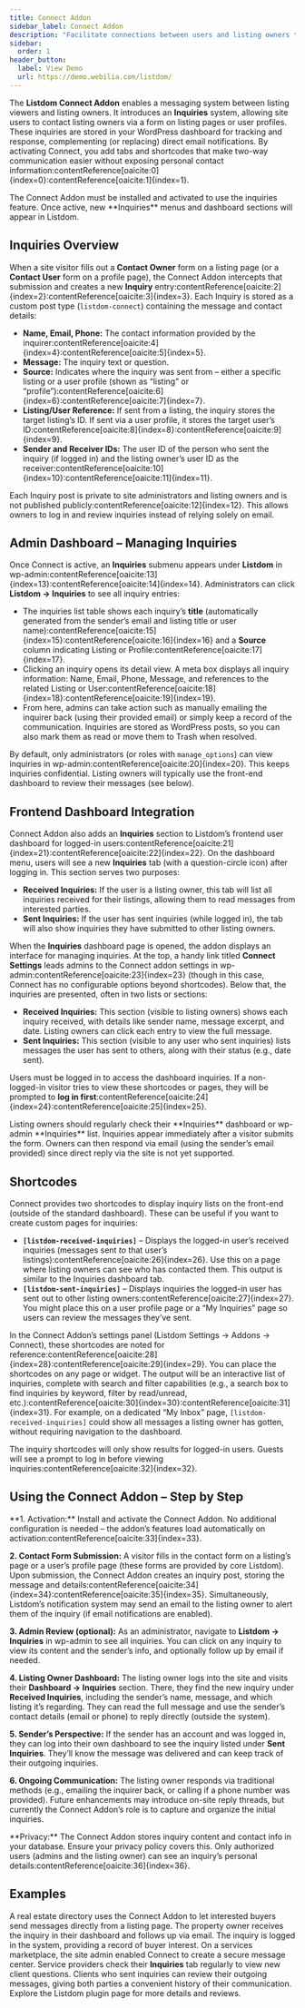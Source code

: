 ```yaml
---
title: Connect Addon
sidebar_label: Connect Addon
description: "Facilitate connections between users and listing owners through inquiries and direct communication tools."
sidebar:
  order: 1
header_button:
  label: View Demo
  url: https://demo.webilia.com/listdom/
---
```



<HeaderButton />

The **Listdom Connect Addon** enables a messaging system between listing viewers and listing owners. It introduces an **Inquiries** system, allowing site users to contact listing owners via a form on listing pages or user profiles. These inquiries are stored in your WordPress dashboard for tracking and response, complementing (or replacing) direct email notifications. By activating Connect, you add tabs and shortcodes that make two-way communication easier without exposing personal contact information:contentReference[oaicite:0]{index=0}:contentReference[oaicite:1]{index=1}.

<Aside type="note">
The Connect Addon must be installed and activated to use the inquiries feature. Once active, new **Inquiries** menus and dashboard sections will appear in Listdom.
</Aside>

## Inquiries Overview

When a site visitor fills out a **Contact Owner** form on a listing page (or a **Contact User** form on a profile page), the Connect Addon intercepts that submission and creates a new **Inquiry** entry:contentReference[oaicite:2]{index=2}:contentReference[oaicite:3]{index=3}. Each Inquiry is stored as a custom post type (`listdom-connect`) containing the message and contact details:

- **Name, Email, Phone:** The contact information provided by the inquirer:contentReference[oaicite:4]{index=4}:contentReference[oaicite:5]{index=5}.
- **Message:** The inquiry text or question.
- **Source:** Indicates where the inquiry was sent from – either a specific listing or a user profile (shown as “listing” or “profile”):contentReference[oaicite:6]{index=6}:contentReference[oaicite:7]{index=7}.
- **Listing/User Reference:** If sent from a listing, the inquiry stores the target listing’s ID. If sent via a user profile, it stores the target user’s ID:contentReference[oaicite:8]{index=8}:contentReference[oaicite:9]{index=9}.
- **Sender and Receiver IDs:** The user ID of the person who sent the inquiry (if logged in) and the listing owner’s user ID as the receiver:contentReference[oaicite:10]{index=10}:contentReference[oaicite:11]{index=11}.

Each Inquiry post is private to site administrators and listing owners and is not published publicly:contentReference[oaicite:12]{index=12}. This allows owners to log in and review inquiries instead of relying solely on email.

## Admin Dashboard – Managing Inquiries

Once Connect is active, an **Inquiries** submenu appears under **Listdom** in wp-admin:contentReference[oaicite:13]{index=13}:contentReference[oaicite:14]{index=14}. Administrators can click **Listdom → Inquiries** to see all inquiry entries:

- The inquiries list table shows each inquiry’s **title** (automatically generated from the sender’s email and listing title or user name):contentReference[oaicite:15]{index=15}:contentReference[oaicite:16]{index=16} and a **Source** column indicating Listing or Profile:contentReference[oaicite:17]{index=17}.
- Clicking an inquiry opens its detail view. A meta box displays all inquiry information: Name, Email, Phone, Message, and references to the related Listing or User:contentReference[oaicite:18]{index=18}:contentReference[oaicite:19]{index=19}.
- From here, admins can take action such as manually emailing the inquirer back (using their provided email) or simply keep a record of the communication. Inquiries are stored as WordPress posts, so you can also mark them as read or move them to Trash when resolved.

By default, only administrators (or roles with `manage_options`) can view inquiries in wp-admin:contentReference[oaicite:20]{index=20}. This keeps inquiries confidential. Listing owners will typically use the front-end dashboard to review their messages (see below).

## Frontend Dashboard Integration

Connect Addon also adds an **Inquiries** section to Listdom’s frontend user dashboard for logged-in users:contentReference[oaicite:21]{index=21}:contentReference[oaicite:22]{index=22}. On the dashboard menu, users will see a new **Inquiries** tab (with a question-circle icon) after logging in. This section serves two purposes:

- **Received Inquiries:** If the user is a listing owner, this tab will list all inquiries received for their listings, allowing them to read messages from interested parties.
- **Sent Inquiries:** If the user has sent inquiries (while logged in), the tab will also show inquiries they have submitted to other listing owners.

When the **Inquiries** dashboard page is opened, the addon displays an interface for managing inquiries. At the top, a handy link titled **Connect Settings** leads admins to the Connect addon settings in wp-admin:contentReference[oaicite:23]{index=23} (though in this case, Connect has no configurable options beyond shortcodes). Below that, the inquiries are presented, often in two lists or sections:

- **Received Inquiries:** This section (visible to listing owners) shows each inquiry received, with details like sender name, message excerpt, and date. Listing owners can click each entry to view the full message.
- **Sent Inquiries:** This section (visible to any user who sent inquiries) lists messages the user has sent to others, along with their status (e.g., date sent).

Users must be logged in to access the dashboard inquiries. If a non-logged-in visitor tries to view these shortcodes or pages, they will be prompted to **log in first**:contentReference[oaicite:24]{index=24}:contentReference[oaicite:25]{index=25}.

<Aside type="tip">
Listing owners should regularly check their **Inquiries** dashboard or wp-admin **Inquiries** list. Inquiries appear immediately after a visitor submits the form. Owners can then respond via email (using the sender’s email provided) since direct reply via the site is not yet supported.
</Aside>

## Shortcodes

Connect provides two shortcodes to display inquiry lists on the front-end (outside of the standard dashboard). These can be useful if you want to create custom pages for inquiries:

- **`[listdom-received-inquiries]`** – Displays the logged-in user’s received inquiries (messages sent *to* that user’s listings):contentReference[oaicite:26]{index=26}. Use this on a page where listing owners can see who has contacted them. This output is similar to the Inquiries dashboard tab.
- **`[listdom-sent-inquiries]`** – Displays inquiries the logged-in user has sent out to other listing owners:contentReference[oaicite:27]{index=27}. You might place this on a user profile page or a “My Inquiries” page so users can review the messages they’ve sent.

In the Connect Addon’s settings panel (Listdom Settings → Addons → Connect), these shortcodes are noted for reference:contentReference[oaicite:28]{index=28}:contentReference[oaicite:29]{index=29}. You can place the shortcodes on any page or widget. The output will be an interactive list of inquiries, complete with search and filter capabilities (e.g., a search box to find inquiries by keyword, filter by read/unread, etc.):contentReference[oaicite:30]{index=30}:contentReference[oaicite:31]{index=31}. For example, on a dedicated “My Inbox” page, `[listdom-received-inquiries]` could show all messages a listing owner has gotten, without requiring navigation to the dashboard.

<Aside type="note">
The inquiry shortcodes will only show results for logged-in users. Guests will see a prompt to log in before viewing inquiries:contentReference[oaicite:32]{index=32}.
</Aside>

## Using the Connect Addon – Step by Step

<Steps>
**1. Activation:** Install and activate the Connect Addon. No additional configuration is needed – the addon’s features load automatically on activation:contentReference[oaicite:33]{index=33}.

**2. Contact Form Submission:** A visitor fills in the contact form on a listing’s page or a user’s profile page (these forms are provided by core Listdom). Upon submission, the Connect Addon creates an inquiry post, storing the message and details:contentReference[oaicite:34]{index=34}:contentReference[oaicite:35]{index=35}. Simultaneously, Listdom’s notification system may send an email to the listing owner to alert them of the inquiry (if email notifications are enabled).

**3. Admin Review (optional):** As an administrator, navigate to **Listdom → Inquiries** in wp-admin to see all inquiries. You can click on any inquiry to view its content and the sender’s info, and optionally follow up by email if needed.

**4. Listing Owner Dashboard:** The listing owner logs into the site and visits their **Dashboard → Inquiries** section. There, they find the new inquiry under **Received Inquiries**, including the sender’s name, message, and which listing it’s regarding. They can read the full message and use the sender’s contact details (email or phone) to reply directly (outside the system).

**5. Sender’s Perspective:** If the sender has an account and was logged in, they can log into their own dashboard to see the inquiry listed under **Sent Inquiries**. They’ll know the message was delivered and can keep track of their outgoing inquiries.

**6. Ongoing Communication:** The listing owner responds via traditional methods (e.g., emailing the inquirer back, or calling if a phone number was provided). Future enhancements may introduce on-site reply threads, but currently the Connect Addon’s role is to capture and organize the initial inquiries.
</Steps>

<Aside type="caution">
**Privacy:** The Connect Addon stores inquiry content and contact info in your database. Ensure your privacy policy covers this. Only authorized users (admins and the listing owner) can see an inquiry’s personal details:contentReference[oaicite:36]{index=36}.
</Aside>

## Examples

<CardGrid>
  <Card title="Facilitating Buyer–Seller Interaction">
    A real estate directory uses the Connect Addon to let interested buyers send messages directly from a listing page. The property owner receives the inquiry in their dashboard and follows up via email. The inquiry is logged in the system, providing a record of buyer interest.
  </Card>
  <Card title="Private Message Center for Listings">
    On a services marketplace, the site admin enabled Connect to create a secure message center. Service providers check their <strong>Inquiries</strong> tab regularly to view new client questions. Clients who sent inquiries can review their outgoing messages, giving both parties a convenient history of their communication.
  </Card>
</CardGrid>

<LinkCard href="https://wordpress.org/plugins/listdom/" title="Listdom Plugin on WordPress.org">
  Explore the Listdom plugin page for more details and reviews.
</LinkCard>
